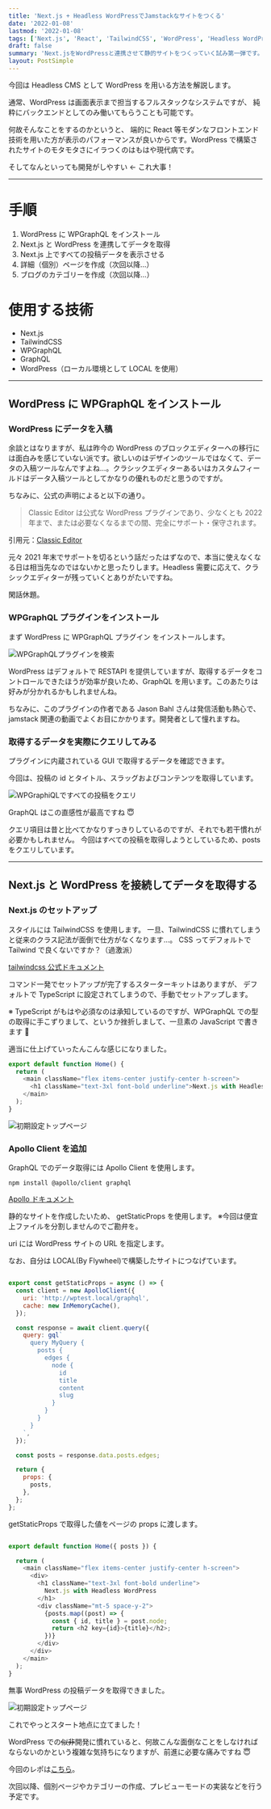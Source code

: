 ```yaml
---
title: 'Next.js + Headless WordPressでJamstackなサイトをつくる'
date: '2022-01-08'
lastmod: '2022-01-08'
tags: ['Next.js', 'React', 'TailwindCSS', 'WordPress', 'Headless WordPress', 'Jamstack']
draft: false
summary: 'Next.jsをWordPressと連携させて静的サイトをつくっていく試み第一弾です。'
layout: PostSimple
---
```


今回は Headless CMS として WordPress を用いる方法を解説します。

通常、WordPress は画面表示まで担当するフルスタックなシステムですが、
純粋にバックエンドとしてのみ働いてもらうことも可能です。

何故そんなことをするのかというと、
端的に React 等モダンなフロントエンド技術を用いた方が表示のパフォーマンスが良いからです。WordPress で構築されたサイトのモタモタさにイラつくのはもはや現代病です。

そしてなんといっても開発がしやすい ← これ大事！

---

# 手順

1. WordPress に WPGraphQL をインストール
2. Next.js と WordPress を連携してデータを取得
3. Next.js 上ですべての投稿データを表示させる
4. 詳細（個別）ページを作成（次回以降…）
5. ブログのカテゴリーを作成（次回以降…）

# 使用する技術

- Next.js
- TailwindCSS
- WPGraphQL
- GraphQL
- WordPress（ローカル環境として LOCAL を使用）

---

## WordPress に WPGraphQL をインストール

### WordPress にデータを入稿

余談とはなりますが、私は昨今の WordPress のブロックエディターへの移行には面白みを感じていない派です。欲しいのはデザインのツールではなくて、データの入稿ツールなんですよね…。クラシックエディターあるいはカスタムフィールドはデータ入稿ツールとしてかなりの優れものだと思うのですが。

ちなみに、公式の声明によると以下の通り。

> Classic Editor は公式な WordPress プラグインであり、少なくとも 2022 年まで、または必要なくなるまでの間、完全にサポート・保守されます。

引用元：[Classic Editor](https://ja.wordpress.org/plugins/classic-editor/)

元々 2021 年末でサポートを切るという話だったはずなので、本当に使えなくなる日は相当先なのではないかと思ったりします。Headless 需要に応えて、クラシックエディターが残っていくとありがたいですね。

閑話休題。

### WPGraphQL プラグインをインストール

まず WordPress に WPGraphQL プラグイン をインストールします。

![WPGraphQLプラグインを検索](/blog/blog01/wpgraphql_img.jpeg)

WordPress はデフォルトで RESTAPI を提供していますが、取得するデータをコントロールできたほうが効率が良いため、GraphQL を用います。このあたりは好みが分かれるかもしれませんね。

ちなみに、このプラグインの作者である Jason Bahl さんは発信活動も熱心で、jamstack 関連の動画でよくお目にかかります。開発者として憧れますね。

### 取得するデータを実際にクエリしてみる

プラグインに内蔵されている GUI で取得するデータを確認できます。

今回は、投稿の id とタイトル、スラッグおよびコンテンツを取得しています。

![WPGraphiQLですべての投稿をクエリ](/blog/blog01/wpgraphql_query.jpeg)

GraphQL はこの直感性が最高ですね 😇

クエリ項目は昔と比べてかなりすっきりしているのですが、それでも若干慣れが必要かもしれません。
今回はすべての投稿を取得しようとしているため、posts をクエリしています。

---

## Next.js と WordPress を接続してデータを取得する

### Next.js のセットアップ

スタイルには TailwindCSS を使用します。
一旦、TailwindCSS に慣れてしまうと従来のクラス記法が面倒で仕方がなくなります…。
CSS ってデフォルトで Tailwind で良くないですか？（過激派）

[tailwindcss 公式ドキュメント](https://tailwindcss.com/docs/guides/nextjs)

コマンド一発でセットアップが完了するスターターキットはありますが、
デフォルトで TypeScript に設定されてしまうので、手動でセットアップします。

※ TypeScript がもはや必須なのは承知しているのですが、WPGraphQL での型の取得に手こずりまして、というか挫折しまして、一旦素の JavaScript で書きます 🥴

適当に仕上げていったんこんな感じになりました。

```js:pages/index.js
export default function Home() {
  return (
    <main className="flex items-center justify-center h-screen">
      <h1 className="text-3xl font-bold underline">Next.js with Headless WordPress</h1>
    </main>
  );
}

```

![初期設定トップページ](/blog/blog01/home01.jpeg)

### Apollo Client を追加

GraphQL でのデータ取得には Apollo Client を使用します。

```
npm install @apollo/client graphql
```

[Apollo ドキュメント](https://www.apollographql.com/docs/react/get-started)

静的なサイトを作成したいため、 getStaticProps を使用します。
※今回は便宜上ファイルを分割しませんのでご勘弁を。

uri には WordPress サイトの URL を指定します。

なお、自分は LOCAL(By Flywheel)で構築したサイトにつなげています。

```js:index.js

export const getStaticProps = async () => {
  const client = new ApolloClient({
    uri: 'http://wptest.local/graphql',
    cache: new InMemoryCache(),
  });

  const response = await client.query({
    query: gql`
      query MyQuery {
        posts {
          edges {
            node {
              id
              title
              content
              slug
            }
          }
        }
      }
    `,
  });

  const posts = response.data.posts.edges;

  return {
    props: {
      posts,
    },
  };
};

```

getStaticProps で取得した値をページの props に渡します。

```js:index.js

export default function Home({ posts }) {

  return (
    <main className="flex items-center justify-center h-screen">
      <div>
        <h1 className="text-3xl font-bold underline">
          Next.js with Headless WordPress
        </h1>
        <div className="mt-5 space-y-2">
          {posts.map((post) => {
            const { id, title } = post.node;
            return <h2 key={id}>{title}</h2>;
          })}
        </div>
      </div>
    </main>
  );
}

```

無事 WordPress の投稿データを取得できました。

![初期設定トップページ](/blog/blog01/home02.jpeg)

これでやっとスタート地点に立てました！

WordPress での~~似非~~開発に慣れていると、何故こんな面倒なことをしなければならないのかという複雑な気持ちになりますが、前進に必要な痛みですね 😇

今回のレポは[こちら](https://github.com/KYOYA-OGA/next-with-wp-practice)。

次回以降、個別ページやカテゴリーの作成、プレビューモードの実装などを行う予定です。
